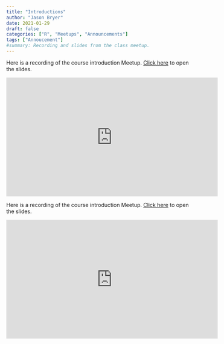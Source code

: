 ```yaml
---
title: "Introductions"
author: "Jason Bryer"
date: 2021-01-29
draft: false
categories: ["R", "Meetups", "Announcements"]
tags: ["Annoucement"]
#summary: Recording and slides from the class meetup.
---
```


Here is a recording of the course introduction Meetup. [Click here](/slides/00-Intro_to_Course.html#1) to open the slides.

<iframe width="560" height="315" src="https://www.youtube.com/embed/COXMuhVMOrI" frameborder="0" allow="accelerometer; autoplay; clipboard-write; encrypted-media; gyroscope; picture-in-picture" allowfullscreen></iframe>


<!--more-->

Here is a recording of the course introduction Meetup. [Click here](/slides/00-Intro_to_Course.html#1) to open the slides.

<iframe width="560" height="315" src="https://www.youtube.com/embed/COXMuhVMOrI" frameborder="0" allow="accelerometer; autoplay; clipboard-write; encrypted-media; gyroscope; picture-in-picture" allowfullscreen></iframe>
